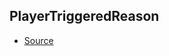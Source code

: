 ## PlayerTriggeredReason



- [Source](https://github.com/Androz2091/discord-player/blob/28ec2ed/packages/discord-player/src/Structures/GuildQueue.ts#L59)